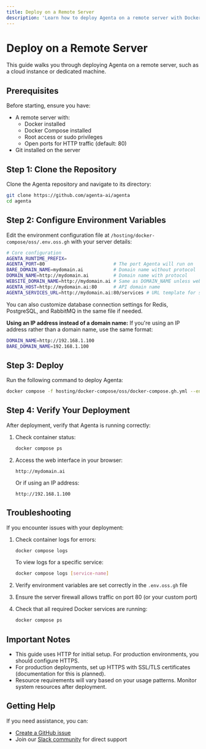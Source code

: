 ```yaml
---
title: Deploy on a Remote Server
description: 'Learn how to deploy Agenta on a remote server with Docker. Step-by-step guide covers environment setup, installation, and configuration for cloud or dedicated hosting environments.'
---
```


# Deploy on a Remote Server

This guide walks you through deploying Agenta on a remote server, such as a cloud instance or dedicated machine.

## Prerequisites

Before starting, ensure you have:

- A remote server with:
  - Docker installed
  - Docker Compose installed
  - Root access or sudo privileges
  - Open ports for HTTP traffic (default: 80)
- Git installed on the server

## Step 1: Clone the Repository

Clone the Agenta repository and navigate to its directory:

```bash
git clone https://github.com/agenta-ai/agenta
cd agenta
```

## Step 2: Configure Environment Variables

Edit the environment configuration file at `/hosting/docker-compose/oss/.env.oss.gh` with your server details:

```bash
# Core configuration
AGENTA_RUNTIME_PREFIX=
AGENTA_PORT=80                         # The port Agenta will run on
BARE_DOMAIN_NAME=mydomain.ai           # Domain name without protocol
DOMAIN_NAME=http://mydomain.ai         # Domain name with protocol
WEBSITE_DOMAIN_NAME=http://mydomain.ai # Same as DOMAIN_NAME unless web container is hosted elsewhere
AGENTA_HOST=http://mydomain.ai:80      # API domain name
AGENTA_SERVICES_URL=http://mydomain.ai:80/services # URL template for services
```

You can also customize database connection settings for Redis, PostgreSQL, and RabbitMQ in the same file if needed.

**Using an IP address instead of a domain name:**
If you're using an IP address rather than a domain name, use the same format:

```bash
DOMAIN_NAME=http://192.168.1.100
BARE_DOMAIN_NAME=192.168.1.100
```

## Step 3: Deploy

Run the following command to deploy Agenta:

```bash
docker compose -f hosting/docker-compose/oss/docker-compose.gh.yml --env-file=hosting/docker-compose/oss/.env.oss.gh --profile with-web up -d
```

## Step 4: Verify Your Deployment

After deployment, verify that Agenta is running correctly:

1. Check container status:
   ```bash
   docker compose ps
   ```

2. Access the web interface in your browser:
   ```
   http://mydomain.ai
   ```
   
   Or if using an IP address:
   ```
   http://192.168.1.100
   ```

## Troubleshooting

If you encounter issues with your deployment:

1. Check container logs for errors:
   ```bash
   docker compose logs
   ```
   
   To view logs for a specific service:
   ```bash
   docker compose logs [service-name]
   ```

2. Verify environment variables are set correctly in the `.env.oss.gh` file

3. Ensure the server firewall allows traffic on port 80 (or your custom port)

4. Check that all required Docker services are running:
   ```bash
   docker compose ps
   ```

## Important Notes

- This guide uses HTTP for initial setup. For production environments, you should configure HTTPS.
- For production deployments, set up HTTPS with SSL/TLS certificates (documentation for this is planned).
- Resource requirements will vary based on your usage patterns. Monitor system resources after deployment.

## Getting Help

If you need assistance, you can:
- [Create a GitHub issue](https://github.com/Agenta-AI/agenta/issues/new/choose)
- Join our [Slack community](https://join.slack.com/t/agenta-hq/shared_invite/zt-2yewk6o2b-DmhyA4h_lkKwecDtIsj1AQ) for direct support
